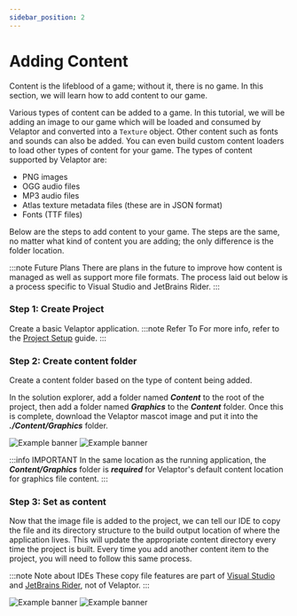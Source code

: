 ```yaml
---
sidebar_position: 2
---
```



# Adding Content

Content is the lifeblood of a game; without it, there is no game. In this section, we will
learn how to add content to our game.

Various types of content can be added to a game. In this tutorial, we will be adding an image to our game which will be loaded and consumed by Velaptor and converted into a `Texture` object. Other content such as fonts and sounds can also be added. You can even build custom content loaders to load other types of content for your game.
The types of content supported by Velaptor are:
- PNG images
- OGG audio files
- MP3 audio files
- Atlas texture metadata files (these are in JSON format)
- Fonts (TTF files)

Below are the steps to add content to your game. The steps are the same, no matter what kind of content you are adding;
the only difference is the folder location.

:::note Future Plans
There are plans in the future to improve how content is managed as well as support more file formats.
The process laid out below is a process specific to Visual Studio and JetBrains Rider.
:::


### <span class="color-step">Step 1: Create Project</span>

Create a basic Velaptor application.
:::note Refer To
For more info, refer to the [Project Setup](./project-setup) guide.
:::


### <span class="color-step">Step 2: Create content folder</span>

Create a content folder based on the type of content being added.


In the solution explorer, add a folder named _**Content**_ to the root of the project, then add a folder named _**Graphics**_ to the _**Content**_ folder.
Once this is complete, download the Velaptor mascot image and put it into the _**./Content/Graphics**_ folder.



<Tabs>
    <TabItem value="vs" label="Visual Studio" default>
        <img style={{width: '70%'}} src={require('@site/static/img/tutorials/guides/rendering-textures/add-texture-vs.gif').default} alt="Example banner"/>
    </TabItem>
    <TabItem value="banana" label="JetBrains Rider">
        <img style={{width: '70%'}} src={require('@site/static/img/tutorials/guides/rendering-textures/add-texture-rider.gif').default} alt="Example banner"/>
    </TabItem>
</Tabs>

:::info IMPORTANT
In the same location as the running application, the _**Content/Graphics**_ folder is _**required**_ for Velaptor's default content location for graphics file content.
:::


### <span class="color-step">Step 3: Set as content</span>

Now that the image file is added to the project, we can tell our IDE to copy the file and its directory
structure to the build output location of where the application lives. This will update the
appropriate content directory every time the project is built. Every time you add another content
item to the project, you will need to follow this same process.

:::note Note about IDEs
These copy file features are part of [Visual Studio](https://visualstudio.microsoft.com/) and [JetBrains Rider](https://www.jetbrains.com/rider/), not of Velaptor.
:::

<Tabs>
    <TabItem value="vs" label="Visual Studio" default>
        <img style={{width: '70%'}} src={require('@site/static/img/tutorials/guides/rendering-textures/texture-properties-vs.gif').default} alt="Example banner"/>
    </TabItem>
    <TabItem value="banana" label="JetBrains Rider">
        <img style={{width: '70%'}} src={require('@site/static/img/tutorials/guides/rendering-textures/texture-properties-rider.gif').default} alt="Example banner"/>
    </TabItem>
</Tabs>
